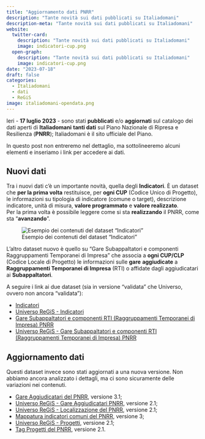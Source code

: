 ```yaml
---
title: "Aggiornamento dati PNRR"
description: "Tante novità sui dati pubblicati su Italiadomani"
description-meta: "Tante novità sui dati pubblicati su Italiadomani"
website:
  twitter-card:
    description: "Tante novità sui dati pubblicati su Italiadomani"
    image: indicatori-cup.png
  open-graph:
    description: "Tante novità sui dati pubblicati su Italiadomani"
    image: indicatori-cup.png
date: "2023-07-18"
draft: false
categories:
  - Italiadomani
  - dati
  - ReGiS
image: italiadomani-opendata.png
---
```



Ieri - **17 luglio 2023** - sono stati **pubblicati** e/o **aggiornati** sul catalogo dei dati aperti di **Italiadomani** **tanti dati** sul Piano Nazionale di Ripresa e Resilienza (**PNRR**); Italiadomani è il sito ufficiale del Piano.

In questo post non entreremo nel dettaglio, ma sottolineeremo alcuni elementi e inseriamo i link per accedere ai dati.

## Nuovi dati

Tra i nuovi dati c'è un importante novità, quella degli **Indicatori**. È un dataset che **per la prima volta** restituisce, per **ogni CUP** (Codice Unico di Progetto), le informazioni su tipologia di indicatore (comune o target), descrizione indicatore, unità di misura, **valore programmato** e **valore realizzato**.<br>
Per la prima volta è possibile leggere come si sta **realizzando** il PNRR, come sta "**avanzando**".

![Esempio dei contenuti del dataset "Indicatori"](indicatori-cup.png)

L'altro dataset nuovo è quello su "Gare Subappaltatori e componenti Raggruppamenti Temporanei di Impresa" che associa a **ogni CUP/CLP** (Codice Locale di Progetto) le informazioni sulle **gare** **aggiudicate** a **Raggruppamenti Temporanei di Impresa** (RTI) o affidate dagli aggiudicatari ai **Subappaltatori**.

A seguire i link ai due dataset (sia in versione "validata" che Universo, ovvero non ancora "validata"):

- [Indicatori](https://www.italiadomani.gov.it/content/sogei-ng/it/it/catalogo-open-data/indicatori.html)
- [Universo ReGiS - Indicatori](https://www.italiadomani.gov.it/content/sogei-ng/it/it/catalogo-open-data/universo-regis---indicatori.html)
- [Gare Subappaltatori e componenti RTI (Raggruppamenti Temporanei di Impresa) PNRR](https://www.italiadomani.gov.it/content/sogei-ng/it/it/catalogo-open-data/gare-subappaltatori-componenti-rti-pnrr.html)
- [Universo ReGiS - Gare Subappaltatori e componenti RTI (Raggruppamenti Temporanei di Impresa) PNRR](https://www.italiadomani.gov.it/content/sogei-ng/it/it/catalogo-open-data/universo-regis---gare-subappaltatori-e-compone.html)


## Aggiornamento dati

Questi dataset invece sono stati aggiornati a una nuova versione. Non abbiamo ancora analizzato i dettagli, ma ci sono sicuramente delle variazioni nei contenuti.

- [Gare Aggiudicatari del PNRR](https://www.italiadomani.gov.it/content/sogei-ng/it/it/catalogo-open-data/gare-pnrr.html), versione 3.1;
- [Universo ReGiS - Gare Aggiudicatari PNRR](https://www.italiadomani.gov.it/content/sogei-ng/it/it/catalogo-open-data/universo-regis---gare-aggiudicatari-pnrr.html), versione 2.1;
- [Universo ReGiS - Localizzazione del PNRR](https://www.italiadomani.gov.it/content/sogei-ng/it/it/catalogo-open-data/Universo_ReGiS_Localizzazione.html), versione 2.1;
- [Mappatura indicatori comuni del PNRR](https://www.italiadomani.gov.it/content/sogei-ng/it/it/catalogo-open-data/mappatura-indicatori-comuni.html), versione 3;
- [Universo ReGiS - Progetti](https://www.italiadomani.gov.it/content/sogei-ng/it/it/catalogo-open-data/Universo_ReGiS_Progetti.html), versione 2.1;
- [Tag Progetti del PNRR](https://www.italiadomani.gov.it/content/sogei-ng/it/it/catalogo-open-data/tag-progetti-pnrr.html), versione 2.1.
